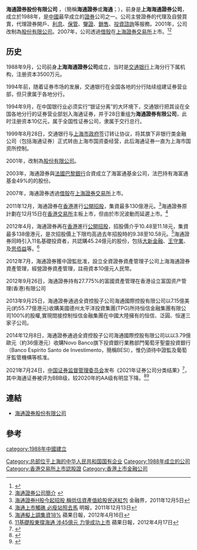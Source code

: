 {{Infobox_Company |
  company_name = 海通證券股份有限公司 |
  company_name_en    = Haitong Securities Co., Ltd.|
  company_logo = haitong.gif |
  company_type       = [[上市公司|上市公司]]、[[國有企業|國有企業]]|
  market_information = {{SSE|600837}}、{{hkex|6837}}|
  foundation = 1988年 |
  location ={{CHN}}[[上海|上海]]|
  industry = [[證券|證券]]|
  key_people = [[董事長|董事長]]：王開國 | 
  profit =  |
  market_value = |
  num_employees = |
  revenue = |
  products = |
  parent = [[香港中央结算(代理人)有限公司|香港中央结算(代理人)有限公司]]29.64%<br>[[光明食品(集团)有限公司|光明食品(集团)有限公司]]3.5%<br>[[上海海烟投资管理有限公司|上海海烟投资管理有限公司]]3.48%|
 subsid =
[[富國資產管理有限公司|富國資產管理有限公司]]27.775%<br />
[[海通國際|海通國際]]58.16%<br />[[海通恆信國際租賃有限公司|海通恆信國際租賃有限公司]]<br />[[海通银行|海通银行]]<br />[[海通國際控股有限公司|海通國際控股有限公司]]<br />[[海通資產管理有限公司|海通資產管理有限公司]]|
  homepage = [http://www.htsec.com/ 海通證券股份有限公司]
}}
'''海通證券股份有限公司''' ，（簡稱'''海通證券'''或'''海通'''；'''{{lang-en|Haitong Securities Co., Ltd.}}'''），前身是'''上海海通證券公司'''，成立於1988年，是[[中國|中國]]最早成立的[[證券|證券]]公司之一。公司主營證券的代理及自營買賣，代理證券開戶、[[利息|利息]]、[[保管|保管]]、[[鑒證|鑒證]]、[[銷售|銷售]]、[[投資|投資]][[諮詢|諮詢]]等服務。2001年，公司改制為[[股份有限公司|股份有限公司]]。2007年，公司透過[[借殼|借殼]]在[[上海證券交易所|上海證券交易所]]上市。<ref>{{Cite web |url=http://money.finance.sina.com.cn/corp/go.php/vCI_CorpInfo/stockid/600837.phtml |title=海通證券公司簡介 |access-date=2008-11-01 |archive-date=2020-08-13 |archive-url=https://web.archive.org/web/20200813235303/http://money.finance.sina.com.cn/corp/go.php/vCI_CorpInfo/stockid/600837.phtml |dead-url=no }}</ref><ref>[http://www.htsec.com/htsec/Channel/105188 海通證券公司簡介] {{webarchive|url=https://web.archive.org/web/20081023203312/http://www.htsec.com/htsec/Channel/105188 |date=2008-10-23 }}</ref>

== 历史 ==
1988年9月，公司前身'''上海海通證券公司'''成立，当时是[[交通银行|交通银行]]上海分行下属机构，注册资本3500万元。

1994年前，随着证券市场的发展，交通银行在全国各地的分行陆续组建证券营业部，但只隶属于各地分行。

1994年9月，在中国银行业必须实行“银证分离”的大环境下，交通银行把其设在全国各地分行的证券营业部划入海通证券，并于28日重组为'''海通證券有限公司'''，此时注册资本10亿元，属于全国性证券公司，隶属于交行总行。

1999年8月28日，交通银行与[[上海市政府|上海市政府]]签订转让协议，将其旗下非银行类金融公司（包括海通证券）正式转由上海市国资委经营，此后海通证券一直为上海市国资所控制。

2001年，改制為[[股份有限公司|股份有限公司]]。

2003年，海通證券與[[法國巴黎銀行|法國巴黎銀行]]合資成立了海富通基金公司，法巴持有海富通基金49%的的股份。

2007年，海通證券透過[[借殼|借殼]]在[[上海證券交易所|上海證券交易所]]上市。

2011年12月，海通證券在[[香港|香港]]進行[[公開招股|公開招股]]，集資最多130億港元。<ref>[http://hk.jrj.com.cn/2011/12/05074411719621.shtml 海通證券H股今起招股 稱低估資產值給股民送紅包] {{Wayback|url=http://hk.jrj.com.cn/2011/12/05074411719621.shtml |date=20190502192837 }} 金融界，2011年12月5日</ref>海通證券原計劃在12月15日在[[香港交易所|香港交易所]]主板上市，但由於市況波動而延遲上市。<ref>[http://news.sina.com.hk/news/19/1/1/2518952/1.html 海通上市觸礁 必瘦站照去馬]{{dead link|date=2018年3月 |bot=InternetArchiveBot |fix-attempted=yes }} 明報，2011年12月13日</ref>

2012年4月，海通證券再在[[香港|香港]]進行[[公開招股|公開招股]]，招股價介乎10.48至11.18元，集資最多138億港元，是次招股價上下限均高過去年招股時的9.38至10.58元。<ref>[http://hk.apple.nextmedia.com/template/apple/art_main.php?iss_id=20120416&sec_id=15307&subsec=15320&art_id=16250751 海通擬上調集資18%]{{Dead link}} 蘋果日報，2012年4月16日</ref>海通證券同時引入11名基礎投資者，共認購45.24億元的股份，包括[[大新金融|大新金融]]、[[王守業|王守業]]、及[[思佰益|思佰益]]等。<ref>[http://hk.apple.nextmedia.com/template/apple/art_main.php?iss_id=20120417&sec_id=15307&subsec=15320&art_id=16254506 11基礎股東撐海通 涉45億元 力爭成功上市]{{Dead link}} 蘋果日報，2012年4月17日</ref>

2012年7月，海通證券獲中證監批准，設立全資證券資產管理子公司上海海通證券資產管理，經營證券資產管理，註冊資本10億元人民幣。

2012年9月26日，海通證券持有27.775%的富國資產管理在香港设立富国资产管理(香港)有限公司

2013年9月25日，海通證券通過全資控股子公司海通國際控股有限公司以7.15億美元(約55.77億港元)收購美國德州太平洋投資集團(TPG)所持恒信金融集團有限公司100%的股權,實現間接控制恒信金融集團在中國大陸擁有的恒信、泛圓、恒運三家子公司。

2014年12月8日，海通證券通過全資控股子公司海通國際控股有限公司以以3.79億歐元（約36億港元）收購Novo Banco旗下投資銀行業務部門葡萄牙聖靈投資銀行（Banco Espírito Santo de Investimento，簡稱BESI），惟仍須待中證監及葡萄牙監管機構等核准。

2021年7月24日，[[中国证券监督管理委员会|中国证券监督管理委员会]]发布《2021年证券公司分类结果》<ref>{{cite news |title=103家券商2021年度评级“放榜” 26升27降 八成上市券商跻身A类 |url=https://finance.huanqiu.com/article/445pjUgA01M |accessdate=2021-11-12 |work=环球网 |archive-date=2021-11-14 |archive-url=https://web.archive.org/web/20211114033747/https://finance.huanqiu.com/article/445pjUgA01M |dead-url=no }}</ref>，其中海通证券被评为BBB级，较2020年的AA级有明显下降。<ref>{{cite news |title=百家券商分类榜单出炉，海通证券降BBB级、恒泰国都连降四级 |url=https://www.jiemian.com/article/6435301.html |accessdate=2021-11-12 |work=界面新闻 |archive-date=2021-11-14 |archive-url=https://web.archive.org/web/20211114033720/https://www.jiemian.com/article/6435301.html |dead-url=no }}</ref><ref>{{cite news |title=券商新座次表出炉：兴业证券等3家新晋AA，海通跌出A类 |url=https://www.yicai.com/news/101120015.html |accessdate=2021-11-12 |work=一财网 |archive-date=2021-11-27 |archive-url=https://web.archive.org/web/20211127012515/https://www.yicai.com/news/101120015.html |dead-url=no }}</ref>

== 連結 ==
*[http://www.htsec.com/ 海通證券股份有限公司] {{Wayback|url=http://www.htsec.com/ |date=20210127081340 }}

== 參考 ==
{{reflist}}
{{上海市市管国有企业}}
{{主要投资银行}}
{{中华人民共和国证券公司分类}}
{{中华人民共和国证券公司}}
{{SSE 50}}
{{CSI-300}}
{{Hang Seng China H-Financials Index}}

[[Category:总部位于上海的中华人民共和国国有企业|Category:总部位于上海的中华人民共和国国有企业]]
[[Category:1988年成立的公司|Category:1988年成立的公司]]
[[category:1988年中國建立|category:1988年中國建立]] 
[[Category:香港交易所上市認股證|Category:香港交易所上市認股證]]
[[Category:香港上市金融公司|Category:香港上市金融公司]]